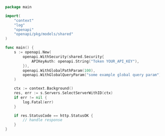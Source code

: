 ```go showLineNumbers copy filename="Select Server With Id usage example"
package main

import(
	"context"
	"log"
	"openapi"
	"openapi/pkg/models/shared"
)

func main() {
    s := openapi.New(
        openapi.WithSecurity(shared.Security{
            APIKeyAuth: openapi.String("Token YOUR_API_KEY"),
        }),
        openapi.WithGlobalPathParam(100),
        openapi.WithGlobalQueryParam("some example global query param"),
    )

    ctx := context.Background()
    res, err := s.Servers.SelectServerWithID(ctx)
    if err != nil {
        log.Fatal(err)
    }

    if res.StatusCode == http.StatusOK {
        // handle response
    }
}
```
